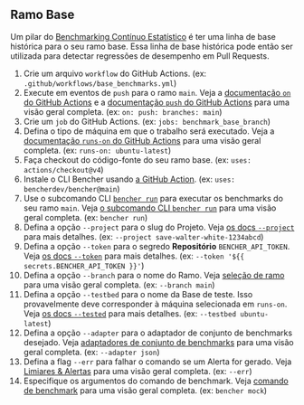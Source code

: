 
## Ramo Base

Um pilar do [Benchmarking Contínuo Estatístico][benchmarking contínuo estatístico]
é ter uma linha de base histórica para o seu ramo base.
Essa linha de base histórica pode então ser utilizada para detectar regressões de desempenho em Pull Requests.

<BaseBranchCode />

1. Crie um arquivo `workflow` do GitHub Actions.
   (ex: `.github/workflows/base_benchmarks.yml`)
2. Execute em eventos de `push` para o ramo `main`.
   Veja a [documentação `on` do GitHub Actions][github actions on]
   e a [documentação `push` do GitHub Actions][github actions push] para uma visão geral completa.
   (ex: `on: push: branches: main`)
3. Crie um `job` do GitHub Actions.
   (ex: `jobs: benchmark_base_branch`)
4. Defina o tipo de máquina em que o trabalho será executado.
   Veja a [documentação `runs-on` do GitHub Actions][github actions runs-on]
   para uma visão geral completa.
   (ex: `runs-on: ubuntu-latest`)
5. Faça checkout do código-fonte do seu ramo base.
   (ex: `uses: actions/checkout@v4`)
6. Instale o CLI Bencher usando [a GitHub Action][bencher cli github action].
   (ex: `uses: bencherdev/bencher@main`)
7. Use o subcomando CLI <code><a href="/pt/docs/explanation/bencher-run/">bencher run</a></code>
   para executar os benchmarks do seu ramo `main`.
   Veja [o subcomando CLI `bencher run`][bencher run] para uma visão geral completa.
   (ex: `bencher run`)
8. Defina a opção `--project` para o slug do Projeto.
   Veja [os docs `--project`][opção do projeto] para mais detalhes.
   (ex: `--project save-walter-white-1234abcd`)
9. Defina a opção `--token` para o segredo **Repositório** `BENCHER_API_TOKEN`.
   Veja [os docs `--token`][opção de token] para mais detalhes.
   (ex: `--token '${{ secrets.BENCHER_API_TOKEN }}'`)
10. Defina a opção `--branch` para o nome do Ramo.
    Veja [seleção de ramo][seleção de ramo branch] para uma visão geral completa.
    (ex: `--branch main`)
11. Defina a opção `--testbed` para o nome da Base de teste.
    Isso provavelmente deve corresponder à máquina selecionada em `runs-on`.
    Veja [os docs `--tested`][opção de testbed] para mais detalhes.
    (ex: `--testbed ubuntu-latest`)
12. Defina a opção `--adapter` para o adaptador de conjunto de benchmarks desejado.
    Veja [adaptadores de conjunto de benchmarks][adaptadores] para uma visão geral completa.
    (ex: `--adapter json`)
13. Defina a flag `--err` para falhar o comando se um Alerta for gerado.
    Veja [Limiares & Alertas][alertas] para uma visão geral completa.
    (ex: `--err`)
14. Especifique os argumentos do comando de benchmark.
    Veja [comando de benchmark][argumento de comando] para uma visão geral completa.
    (ex: `bencher mock`)

[github actions on]: https://docs.github.com/en/actions/using-workflows/workflow-syntax-for-github-actions#on
[github actions push]: https://docs.github.com/en/webhooks/webhook-events-and-payloads#push
[github actions runs-on]: https://docs.github.com/en/actions/using-workflows/workflow-syntax-for-github-actions#jobsjob_idruns-on
[bencher cli github action]: https://github.com/marketplace/actions/bencher-cli

[benchmarking contínuo estatístico]: /pt/docs/how-to/track-benchmarks/#benchmarking-contínuo-estatístico
[bencher run]: /pt/docs/explanation/bencher-run/
[opção do projeto]: /pt/docs/explanation/bencher-run/#--project-project
[opção de token]: /pt/docs/explanation/bencher-run/#--token-token
[seleção de ramo branch]: /pt/docs/explanation/branch-selection/#--branch-branch
[opção de testbed]: /pt/docs/explanation/bencher-run/#--testbed-testbed
[adaptadores]: /pt/docs/explanation/adapters/
[alertas]: /pt/docs/explanation/thresholds/#alerts
[argumento de comando]: /pt/docs/explanation/bencher-run/#benchmark-command